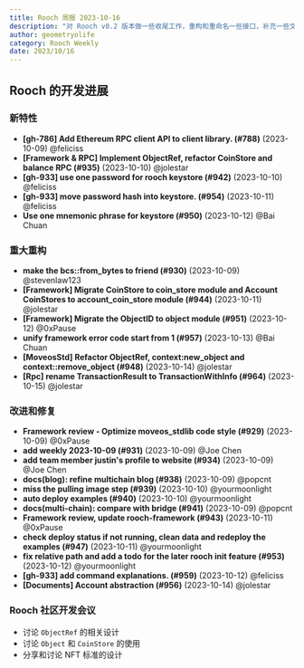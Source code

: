 ```yaml
---
title: Rooch 周报 2023-10-16
description: "对 Rooch v0.2 版本做一些收尾工作，重构和重命名一些接口，补充一些文档和对一些 bug 进行修复"
author: geometryolife
category: Rooch Weekly
date: 2023/10/16
---
```



<PostHeader />

## Rooch 的开发进展

### 新特性

- **[gh-786] Add Ethereum RPC client API to client library. (#788)** (2023-10-09) @feliciss
- **[Framework & RPC] Implement ObjectRef, refactor CoinStore and balance RPC (#935)** (2023-10-10) @jolestar
- **[gh-933] use one password for rooch keystore (#942)** (2023-10-10) @feliciss
- **[gh-933] move password hash into keystore. (#954)** (2023-10-11) @feliciss
- **Use one mnemonic phrase for keystore (#950)** (2023-10-12) @Bai Chuan

### 重大重构

- **make the bcs::from_bytes to friend (#930)** (2023-10-09) @stevenlaw123
- **[Framework] Migrate CoinStore to coin_store module and Account CoinStores to account_coin_store module (#944)** (2023-10-11) @jolestar
- **[Framework] Migrate the ObjectID to object module (#951)** (2023-10-12) @0xPause
- **unify framework error code start from 1 (#957)** (2023-10-13) @Bai Chuan
- **[MoveosStd] Refactor ObjectRef, context:new_object and context::remove_object (#948)** (2023-10-14) @jolestar
- **[Rpc] rename TransactionResult to TransactionWithInfo (#964)** (2023-10-15) @jolestar

### 改进和修复

- **Framework review - Optimize moveos_stdlib code style (#929)** (2023-10-09) @0xPause
- **add weekly 2023-10-09 (#931)** (2023-10-09) @Joe Chen
- **add team member justin's profile to website (#934)** (2023-10-09) @Joe Chen
- **docs(blog): refine multichain blog (#938)** (2023-10-09) @popcnt
- **miss the pulling image step (#939)** (2023-10-10) @yourmoonlight
- **auto deploy examples (#940)** (2023-10-10) @yourmoonlight
- **docs(multi-chain): compare with bridge (#941)** (2023-10-09) @popcnt
- **Framework review, update rooch-framework (#943)** (2023-10-11) @0xPause
- **check deploy status if not running, clean data and redeploy the examples (#947)** (2023-10-11) @yourmoonlight
- **fix relative path and add a todo for the later rooch init feature (#953)** (2023-10-12) @yourmoonlight
- **[gh-933] add command explanations. (#959)** (2023-10-12) @feliciss
- **[Documents] Account abstraction (#956)** (2023-10-14) @jolestar

### Rooch 社区开发会议

- 讨论 `ObjectRef` 的相关设计
- 讨论 `Object` 和 `CoinStore` 的使用
- 分享和讨论 NFT 标准的设计
